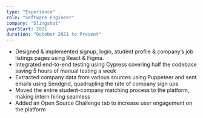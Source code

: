 ```yaml
---
type: "Experience"
role: "Software Engineer"
company: "Slingshot"
yearStart: 2021
duration: "October 2021 to Present"
---
```

- Designed & implemented signup, login, student profile & company’s job listings pages using React & Figma.
- Integrated end-to-end testing using Cypress covering half the codebase saving 5 hours of manual testing a week
- Extracted company data from various sources using Puppeteer and sent emails using Sendgrid, quadrupling the rate of company sign ups
- Moved the entire student-company matching process to the platform, making intern hiring seamless
- Added an Open Source Challenge tab to increase user engagement on the platform
